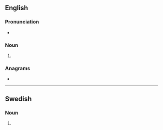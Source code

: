 ==English==

===Pronunciation===
* {{IPA|en|/spɹɪts/}}
{{rfap|en}}

===Noun===
{{head|en|noun form}}

# {{plural of|en|sprit}}

===Anagrams===
* {{anagrams|en|a=iprsst|spirts|stirps|strips}}

----

==Swedish==

===Noun===
{{head|sv|noun form}}

# {{sv-noun-form-indef-gen|sprit}}